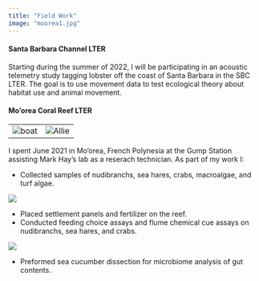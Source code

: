 ```yaml
---
title: "Field Work"
image: "moorea1.jpg"
---
```


#### Santa Barbara Channel LTER

Starting during the summer of 2022, I will be participating in an acoustic telemetry study tagging lobster off the coast of Santa Barbara in the SBC LTER. The goal is to use movement data to test ecological theory about habitat use and animal movement.


#### Mo'orea Coral Reef LTER
|                             |                             |
|---------------------------- |---------------------------- |
| ![boat](images/moorea4.jpg) | ![Allie](images/moorea5.jpg)|

I spent June 2021 in Mo'orea, French Polynesia at the Gump Station assisting Mark Hay's lab as a reserach technician. As part of my work I: 

* Collected samples of nudibranchs, sea hares, crabs, macroalgae, and turf algae.

![](images/moorea1.JPG)

* Placed settlement panels and fertilizer on the reef. 
* Conducted feeding choice assays and flume chemical cue assays on nudibranchs, sea hares, and crabs.

![](images/moorea3.jpg)

* Preformed sea cucumber dissection for microbiome analysis of gut contents.


